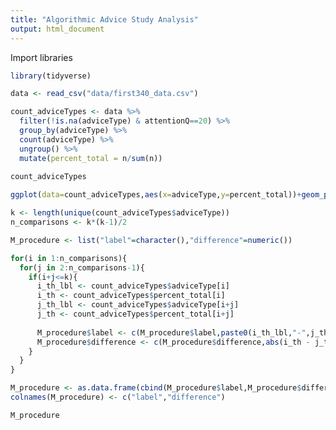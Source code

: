 ```yaml
---
title: "Algorithmic Advice Study Analysis"
output: html_document
---
```


Import libraries
```r
library(tidyverse)
```


```r
data <- read_csv("data/first340_data.csv") 
```

```r
count_adviceTypes <- data %>%
  filter(!is.na(adviceType) & attentionQ==20) %>% 
  group_by(adviceType) %>%
  count(adviceType) %>% 
  ungroup() %>% 
  mutate(percent_total = n/sum(n))
     
count_adviceTypes       
```

```r
ggplot(data=count_adviceTypes,aes(x=adviceType,y=percent_total))+geom_point()+ylim(0,1)
```

```r
k <- length(unique(count_adviceTypes$adviceType))
n_comparisons <- k*(k-1)/2

M_procedure <- list("label"=character(),"difference"=numeric())

for(i in 1:n_comparisons){
  for(j in 2:n_comparisons-1){
    if(i+j<=k){
      i_th_lbl <- count_adviceTypes$adviceType[i]
      i_th <- count_adviceTypes$percent_total[i]
      j_th_lbl <- count_adviceTypes$adviceType[i+j]
      j_th <- count_adviceTypes$percent_total[i+j]
      
      M_procedure$label <- c(M_procedure$label,paste0(i_th_lbl,"-",j_th_lbl))
      M_procedure$difference <- c(M_procedure$difference,abs(i_th - j_th))
    }
  }
}

M_procedure <- as.data.frame(cbind(M_procedure$label,M_procedure$difference))
colnames(M_procedure) <- c("label","difference")
```

```r

M_procedure
```
```r

```

